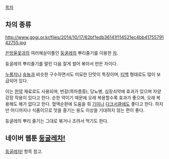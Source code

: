 [[목차]]

== 차의 종류 ==
http://www.gogi.or.kr/files/2014/10/17/62bf1edb36141f114521ec4bb4175579142755.jpg

[[은방울꽃]]과의 여러해살이풀인 [[둥굴레]]의 뿌리줄기를 이용한 [[차(음료)|차]].

둥굴레의 뿌리줄기를 말린 다음 잘게 썰어 볶아서 만든 차이다.

[[누룽지]]나 [[숭늉]]과 비슷한 구수하면서도 미묘한 단맛이 특징이며, [[티백]] 형태로도 많이 보급되어 있다.

이는 [[한약]] 재료로도 사용되며, 번갈(목마름증), 당뇨병, 심장쇠약에 효과가 있으며 자양강장 작용이 있다고 한다. 순한 약이기 때문에 오래 복용할수록 효과가 좋으며, 오래 복용해도 해가 없다고 한다. 혈액순환에 도움을 줘 [[기미]]나 [[다크서클]]에도 좋다고 한다. 하지만 어디까지나 식품이므로 맛을 즐기는 용도 이상을 기대하지 않는 편이 좋다.

둥굴레의 뿌리 줄기는 그대로 볶거나 조려서 먹기도 한다.

== 네이버 웹툰 [[둥굴레차!]] ==
[[둥굴레차!]] 항목 참고. 
